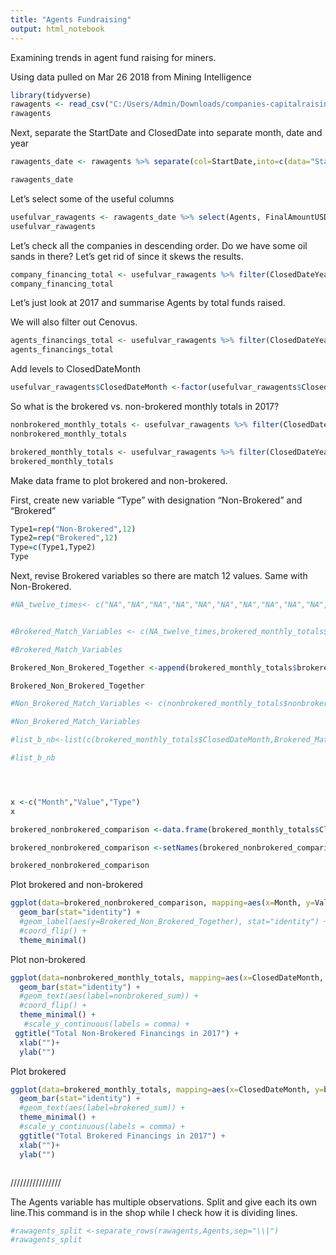 ```yaml
---
title: "Agents Fundraising"
output: html_notebook
---
```


Examining trends in agent fund raising for miners. 

Using data pulled on Mar 26 2018 from Mining Intelligence

```r
library(tidyverse)
rawagents <- read_csv("C:/Users/Admin/Downloads/companies-capitalraisings-report-michael-mccrae-20180326135102.csv")
rawagents
```


Next, separate the StartDate and ClosedDate into separate month, date and year

```r
rawagents_date <- rawagents %>% separate(col=StartDate,into=c(data="StartDateMonth", "StartDateDate", "StartDateYear"),sep=c("\\s","\\s"), remove="FALSE", convert="TRUE") %>% separate(col=ClosedDate,into=c(data="ClosedDateMonth", "ClosedDateDate", "ClosedDateYear"),sep=c("\\s","\\s"), remove="FALSE", convert="TRUE")

rawagents_date

```





Let's select some of the useful columns


```r
usefulvar_rawagents <- rawagents_date %>% select(Agents, FinalAmountUSD, ClosedDateMonth, ClosedDateYear, Company)
usefulvar_rawagents

```

Let's check all the companies in descending order. Do we have some oil sands in there? Let's get rid of since it skews the results.

```r

company_financing_total <- usefulvar_rawagents %>% filter(ClosedDateYear==2017) %>% group_by(Company) %>% summarise(n=sum(FinalAmountUSD)) %>% arrange(desc(n)) 
company_financing_total


```

 

Let's just look at 2017 and summarise Agents by total funds raised.

We will also filter out Cenovus. 



```r

agents_financings_total <- usefulvar_rawagents %>% filter(ClosedDateYear==2017) %>% filter(Company!="Cenovus Energy Inc.") %>% group_by(Agents) %>% summarise(n=sum(FinalAmountUSD)) %>% arrange(desc(n)) 
agents_financings_total

```


Add levels to ClosedDateMonth

```r

usefulvar_rawagents$ClosedDateMonth <-factor(usefulvar_rawagents$ClosedDateMonth, levels=c("Jan", "Feb","Mar","Apr","May","Jun","Jul","Aug","Sep","Oct","Nov","Dec"))

```




So what is the brokered vs. non-brokered monthly totals in 2017? 

```r

nonbrokered_monthly_totals <- usefulvar_rawagents %>% filter(ClosedDateYear==2017) %>% filter(Agents=="Non-brokered") %>% group_by(ClosedDateMonth) %>% summarise(nonbrokered_sum=sum(FinalAmountUSD,na.rm = TRUE)) 
nonbrokered_monthly_totals

brokered_monthly_totals <- usefulvar_rawagents %>% filter(ClosedDateYear==2017) %>% filter(Agents!="Non-brokered") %>% group_by(ClosedDateMonth) %>% summarise(brokered_sum=sum(FinalAmountUSD,na.rm = TRUE)) 
brokered_monthly_totals

```





Make data frame to plot brokered and non-brokered. 

First, create new variable "Type" with designation "Non-Brokered" and "Brokered"


```r

Type1=rep("Non-Brokered",12)
Type2=rep("Brokered",12)
Type=c(Type1,Type2)
Type

```



Next, revise Brokered variables so there are match 12 values. Same with Non-Brokered. 

```r

#NA_twelve_times<- c("NA","NA","NA","NA","NA","NA","NA","NA","NA","NA","NA","NA")


#Brokered_Match_Variables <- c(NA_twelve_times,brokered_monthly_totals$brokered_sum)

#Brokered_Match_Variables

Brokered_Non_Brokered_Together <-append(brokered_monthly_totals$brokered_sum,nonbrokered_monthly_totals$nonbrokered_sum)

Brokered_Non_Brokered_Together

#Non_Brokered_Match_Variables <- c(nonbrokered_monthly_totals$nonbrokered_sum, NA_twelve_times)

#Non_Brokered_Match_Variables

#list_b_nb<-list(c(brokered_monthly_totals$ClosedDateMonth,Brokered_Match_Variables,Non_Brokered_Match_Variables,Type))

#list_b_nb




x <-c("Month","Value","Type")
x

brokered_nonbrokered_comparison <-data.frame(brokered_monthly_totals$ClosedDateMonth,Brokered_Non_Brokered_Together,Type)

brokered_nonbrokered_comparison <-setNames(brokered_nonbrokered_comparison,x)

brokered_nonbrokered_comparison
```




Plot brokered and non-brokered

```r


ggplot(data=brokered_nonbrokered_comparison, mapping=aes(x=Month, y=Value, fill=Type))+
  geom_bar(stat="identity") +
  #geom_label(aes(y=Brokered_Non_Brokered_Together), stat="identity") +
  #coord_flip() +
  theme_minimal()


```





Plot non-brokered

```r
ggplot(data=nonbrokered_monthly_totals, mapping=aes(x=ClosedDateMonth, y=nonbrokered_sum))+
  geom_bar(stat="identity") +
  #geom_text(aes(label=nonbrokered_sum)) +
  #coord_flip() +
  theme_minimal() +
   #scale_y_continuous(labels = comma) +
 ggtitle("Total Non-Brokered Financings in 2017") +
  xlab("")+
  ylab("")

```



Plot brokered 

```r

ggplot(data=brokered_monthly_totals, mapping=aes(x=ClosedDateMonth, y=brokered_sum))+
  geom_bar(stat="identity") +
  #geom_text(aes(label=brokered_sum)) +
  theme_minimal() +
  #scale_y_continuous(labels = comma) +
  ggtitle("Total Brokered Financings in 2017") +
  xlab("")+
  ylab("")



```












////////////////


The Agents variable has multiple observations. Split and give each its own line.This command is in the shop while I check how it is dividing lines.


```r

#rawagents_split <-separate_rows(rawagents,Agents,sep="\\|")
#rawagents_split
```


